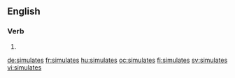 ==English==

===Verb===
{{head|en|verb form}}

# {{en-third-person singular of|simulate}}

[[de:simulates]]
[[fr:simulates]]
[[hu:simulates]]
[[oc:simulates]]
[[fi:simulates]]
[[sv:simulates]]
[[vi:simulates]]